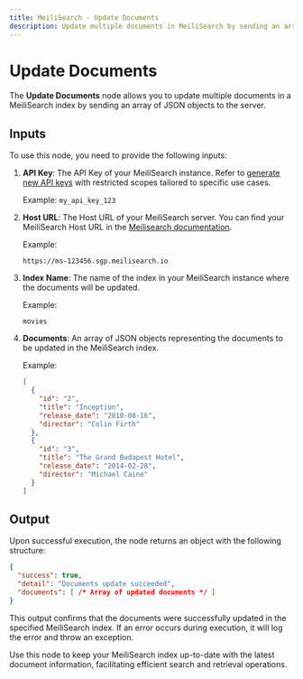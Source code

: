 ```yaml
---
title: MeiliSearch - Update Documents
description: Update multiple documents in MeiliSearch by sending an array of JSON objects.
---
```



# Update Documents
The **Update Documents** node allows you to update multiple documents in a MeiliSearch index by sending an array of JSON objects to the server.

<Node id="@buildship/update-documents-to-meilisearch" version="1.1.0" />

## Inputs
To use this node, you need to provide the following inputs:

1. **API Key**: The API Key of your MeiliSearch instance. Refer to [generate new API keys](https://docs.meilisearch.com/reference/api/keys.html) with restricted scopes tailored to specific use cases.
   
    Example: `my_api_key_123`

2. **Host URL**: The Host URL of your MeiliSearch server. You can find your MeiliSearch Host URL in the [Meilisearch documentation](https://docs.meilisearch.com/learn/getting_started/quick_start.html).
   
    Example: 
    ```
    https://ms-123456.sgp.meilisearch.io
    ```

3. **Index Name**: The name of the index in your MeiliSearch instance where the documents will be updated.
   
   Example:
   ```
   movies
   ```

4. **Documents**: An array of JSON objects representing the documents to be updated in the MeiliSearch index.
   
   Example:
   ```json
   [
     {
       "id": "2",
       "title": "Inception",
       "release_date": "2010-08-16",
       "director": "Colin Firth"
     },
     {
       "id": "3",
       "title": "The Grand Budapest Hotel",
       "release_date": "2014-02-28",
       "director": "Michael Caine"
     }
   ]
   ```

## Output
Upon successful execution, the node returns an object with the following structure:

```json
{
  "success": true,
  "detail": "Documents update succeeded",
  "documents": [ /* Array of updated documents */ ]
}
```

This output confirms that the documents were successfully updated in the specified MeiliSearch index. If an error occurs during execution, it will log the error and throw an exception.

Use this node to keep your MeiliSearch index up-to-date with the latest document information, facilitating efficient search and retrieval operations.